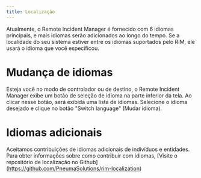 ```yaml
---
title: Localização
---
```


Atualmente, o Remote Incident Manager é fornecido com 6 idiomas principais, e mais idiomas serão adicionados ao longo do tempo. Se a localidade do seu sistema estiver entre os idiomas suportados pelo RIM, ele usará o idioma que você especificou.

# Mudança de idiomas

Esteja você no modo de controlador ou de destino, o Remote Incident Manager exibe um botão de seleção de idioma na parte inferior da tela. Ao clicar nesse botão, será exibida uma lista de idiomas. Selecione o idioma desejado e clique no botão "Switch language" (Mudar idioma).

# Idiomas adicionais

Aceitamos contribuições de idiomas adicionais de indivíduos e entidades. Para obter informações sobre como contribuir com idiomas, [Visite o repositório de localização no Github] (https://github.com/PneumaSolutions/rim-localization)
